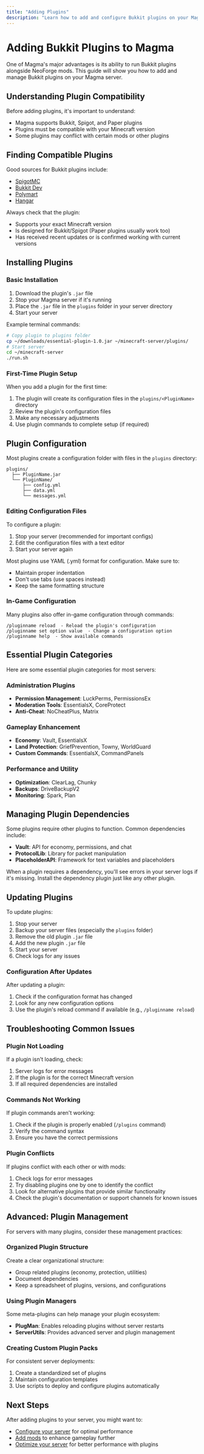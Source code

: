 ```yaml
---
title: "Adding Plugins"
description: "Learn how to add and configure Bukkit plugins on your Magma server"
---
```


# Adding Bukkit Plugins to Magma

One of Magma's major advantages is its ability to run Bukkit plugins alongside NeoForge mods. This guide will show you how to add and manage Bukkit plugins on your Magma server.

## Understanding Plugin Compatibility

Before adding plugins, it's important to understand:

- Magma supports Bukkit, Spigot, and Paper plugins
- Plugins must be compatible with your Minecraft version
- Some plugins may conflict with certain mods or other plugins

## Finding Compatible Plugins

Good sources for Bukkit plugins include:

- [SpigotMC](https://www.spigotmc.org/resources/)
- [Bukkit Dev](https://dev.bukkit.org/bukkit-plugins)
- [Polymart](https://polymart.org/)
- [Hangar](https://hangar.papermc.io/)

Always check that the plugin:
- Supports your exact Minecraft version
- Is designed for Bukkit/Spigot (Paper plugins usually work too)
- Has received recent updates or is confirmed working with current versions

## Installing Plugins

### Basic Installation

1. Download the plugin's `.jar` file
2. Stop your Magma server if it's running
3. Place the `.jar` file in the `plugins` folder in your server directory
4. Start your server

Example terminal commands:

```bash
# Copy plugin to plugins folder
cp ~/downloads/essential-plugin-1.0.jar ~/minecraft-server/plugins/
# Start server
cd ~/minecraft-server
./run.sh
```

### First-Time Plugin Setup

When you add a plugin for the first time:

1. The plugin will create its configuration files in the `plugins/<PluginName>` directory
2. Review the plugin's configuration files
3. Make any necessary adjustments
4. Use plugin commands to complete setup (if required)

## Plugin Configuration

Most plugins create a configuration folder with files in the `plugins` directory:

```
plugins/
  ├── PluginName.jar
  └── PluginName/
      ├── config.yml
      ├── data.yml
      └── messages.yml
```

### Editing Configuration Files

To configure a plugin:

1. Stop your server (recommended for important configs)
2. Edit the configuration files with a text editor
3. Start your server again

Most plugins use YAML (.yml) format for configuration. Make sure to:
- Maintain proper indentation
- Don't use tabs (use spaces instead)
- Keep the same formatting structure

### In-Game Configuration

Many plugins also offer in-game configuration through commands:

```
/pluginname reload  - Reload the plugin's configuration
/pluginname set option value  - Change a configuration option
/pluginname help  - Show available commands
```

## Essential Plugin Categories

Here are some essential plugin categories for most servers:

### Administration Plugins

- **Permission Management**: LuckPerms, PermissionsEx
- **Moderation Tools**: EssentialsX, CoreProtect
- **Anti-Cheat**: NoCheatPlus, Matrix

### Gameplay Enhancement

- **Economy**: Vault, EssentialsX
- **Land Protection**: GriefPrevention, Towny, WorldGuard
- **Custom Commands**: EssentialsX, CommandPanels

### Performance and Utility

- **Optimization**: ClearLag, Chunky
- **Backups**: DriveBackupV2
- **Monitoring**: Spark, Plan

## Managing Plugin Dependencies

Some plugins require other plugins to function. Common dependencies include:

- **Vault**: API for economy, permissions, and chat
- **ProtocolLib**: Library for packet manipulation
- **PlaceholderAPI**: Framework for text variables and placeholders

When a plugin requires a dependency, you'll see errors in your server logs if it's missing. Install the dependency plugin just like any other plugin.

## Updating Plugins

To update plugins:

1. Stop your server
2. Backup your server files (especially the `plugins` folder)
3. Remove the old plugin `.jar` file
4. Add the new plugin `.jar` file
5. Start your server
6. Check logs for any issues

### Configuration After Updates

After updating a plugin:
1. Check if the configuration format has changed
2. Look for any new configuration options
3. Use the plugin's reload command if available (e.g., `/pluginname reload`)

## Troubleshooting Common Issues

### Plugin Not Loading

If a plugin isn't loading, check:
1. Server logs for error messages
2. If the plugin is for the correct Minecraft version
3. If all required dependencies are installed

### Commands Not Working

If plugin commands aren't working:
1. Check if the plugin is properly enabled (`/plugins` command)
2. Verify the command syntax
3. Ensure you have the correct permissions

### Plugin Conflicts

If plugins conflict with each other or with mods:
1. Check logs for error messages
2. Try disabling plugins one by one to identify the conflict
3. Look for alternative plugins that provide similar functionality
4. Check the plugin's documentation or support channels for known issues

## Advanced: Plugin Management

For servers with many plugins, consider these management practices:

### Organized Plugin Structure

Create a clear organizational structure:
- Group related plugins (economy, protection, utilities)
- Document dependencies
- Keep a spreadsheet of plugins, versions, and configurations

### Using Plugin Managers

Some meta-plugins can help manage your plugin ecosystem:
- **PlugMan**: Enables reloading plugins without server restarts
- **ServerUtils**: Provides advanced server and plugin management

### Creating Custom Plugin Packs

For consistent server deployments:
1. Create a standardized set of plugins
2. Maintain configuration templates
3. Use scripts to deploy and configure plugins automatically

## Next Steps

After adding plugins to your server, you might want to:
- [Configure your server](/docs/getting-started/configuration) for optimal performance
- [Add mods](/docs/guides/adding-mods) to enhance gameplay further
- [Optimize your server](/docs/guides/optimization) for better performance with plugins
